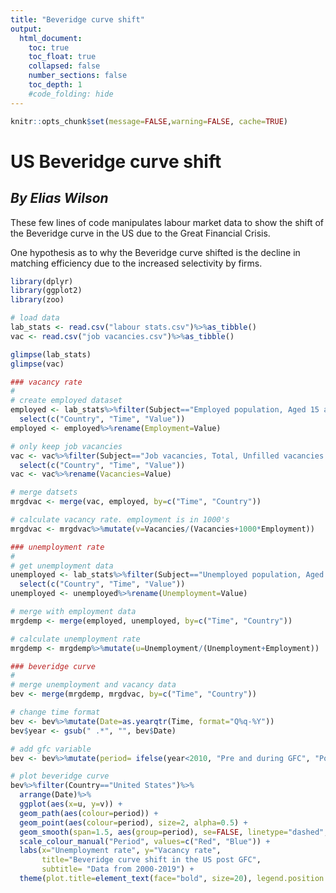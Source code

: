 ```yaml
---
title: "Beveridge curve shift"
output:
  html_document:
    toc: true
    toc_float: true
    collapsed: false
    number_sections: false
    toc_depth: 1
    #code_folding: hide
---
```


```r
knitr::opts_chunk$set(message=FALSE,warning=FALSE, cache=TRUE)
```

# **US Beveridge curve shift**
## *By Elias Wilson*

These few lines of code manipulates labour market data to show the shift of the Beveridge curve in the US due to the Great Financial Crisis.

One hypothesis as to why the Beveridge curve shifted is the decline in matching efficiency due to the increased selectivity by firms.

```r

library(dplyr)
library(ggplot2)
library(zoo)

# load data
lab_stats <- read.csv("labour stats.csv")%>%as_tibble()
vac <- read.csv("job vacancies.csv")%>%as_tibble()

glimpse(lab_stats)
glimpse(vac)

### vacancy rate
#
# create employed dataset
employed <- lab_stats%>%filter(Subject=="Employed population, Aged 15 and over, All persons")%>%
  select(c("Country", "Time", "Value"))
employed <- employed%>%rename(Employment=Value)

# only keep job vacancies
vac <- vac%>%filter(Subject=="Job vacancies, Total, Unfilled vacancies (stock), sa")%>%
  select(c("Country", "Time", "Value"))
vac <- vac%>%rename(Vacancies=Value)

# merge datsets
mrgdvac <- merge(vac, employed, by=c("Time", "Country"))

# calculate vacancy rate. employment is in 1000's 
mrgdvac <- mrgdvac%>%mutate(v=Vacancies/(Vacancies+1000*Employment))

### unemployment rate
#
# get unemployment data
unemployed <- lab_stats%>%filter(Subject=="Unemployed population, Aged 15 and over, All persons")%>%
  select(c("Country", "Time", "Value"))
unemployed <- unemployed%>%rename(Unemployment=Value)

# merge with employment data
mrgdemp <- merge(employed, unemployed, by=c("Time", "Country"))

# calculate unemployment rate
mrgdemp <- mrgdemp%>%mutate(u=Unemployment/(Unemployment+Employment))

### beveridge curve
#
# merge unemployment and vacancy data
bev <- merge(mrgdemp, mrgdvac, by=c("Time", "Country"))

# change time format
bev <- bev%>%mutate(Date=as.yearqtr(Time, format="Q%q-%Y"))
bev$year <- gsub(" .*", "", bev$Date)

# add gfc variable
bev <- bev%>%mutate(period= ifelse(year<2010, "Pre and during GFC", "Post GFC"))

# plot beveridge curve
bev%>%filter(Country=="United States")%>%
  arrange(Date)%>%
  ggplot(aes(x=u, y=v)) + 
  geom_path(aes(colour=period)) + 
  geom_point(aes(colour=period), size=2, alpha=0.5) +
  geom_smooth(span=1.5, aes(group=period), se=FALSE, linetype="dashed", colour="black") +
  scale_colour_manual("Period", values=c("Red", "Blue")) +
  labs(x="Unemployment rate", y="Vacancy rate", 
       title="Beveridge curve shift in the US post GFC", 
       subtitle= "Data from 2000-2019") + 
  theme(plot.title=element_text(face="bold", size=20), legend.position = c(.9,.9))


```

